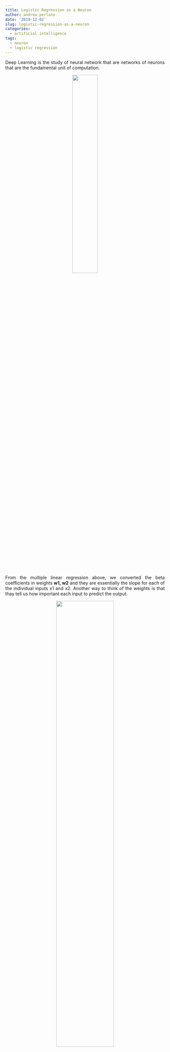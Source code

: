 ```yaml
---
title: Logistic Regression as a Neuron
author: andrea perlato
date: '2019-12-02'
slug: logistic-regression-as-a-neuron
categories:
  - artificial intelligence
tags:
  - neuron
  - logistic regression
---
```


<style>
body {
text-align: justify}
</style>

Deep Learning is the study of neural network that are networks of neurons that are the fundamental unit of computation.

<center>
![](/img/multiregweight.png){width=40%}
</center>

From the multiple linear regression above, we converted the beta coefficients in weights **w1, w2** and they are essentially the slope for each of the individual inputs x1 and x2. Another way to think of the weights is that thay tell us how important each input to predict the output.

<center>
![](/img/neuronschema.png){width=60%}
</center>

In fact, the left figure above shows us three input neurons where the first in green has a large positive impact on the activation, the second neuron has less impact, and the third in red has large negative impact; exactely the same of the [**relative importance weights**](https://blog.minitab.com/blog/adventures-in-statistics-2/how-to-identify-the-most-important-predictor-variables-in-regression-models) that we use to find the most important independent variables in a multiple regression. This could be related to neurons where the **dendrites** are our inputs.  Fr example when our eyes see something an electrical signal goes alonf the nerves in out eyes and travel to the brain. The same is when we hear or smell something or touch something.
Now, the neuron has to decide if it is going to pass this signal on to outgoing neurons. The neuron do that in a very simila way to the linear and logistic regression: it sums up all the incoming signals and this summation becomes the outgoing signal. 
Some input connections are strong but others are weak. Moreover, some connections exite the receiving neuron while other connections inhibit the receiving neurons: this is just like the weights of a regressino model.

**Action Potential** </br>
The signal that gets passed along the neurons has a special name: **active potential**: basically it is a spike in electrical potential. If we measure the electrical potential over time at a particular pointin the neuron we would see a signal as shown in the figure below.

<center>
![](/img/actionpotential.png){width=90%}
</center>

The neuron is more like a logistic regression than a linear regression. </br>
Basically we are going to sum up all the influences from all the incoming neurons, and if the **electrical potential of the sum** is grater than some **threshold**, then an **action potential** will **propagate** through the **receiving neuron**. This is like a binary classificatiion where we make prediction of 0 and 1, and in biology that is called **All or None Principle**.

<center>
![](/img/neuronlogistic.png){width=60%}
</center>

Each **xi** represent the inputs, and **w** is a weight that tells us how strong is the connection with **xi** in a positive or negative influence of the activation potential. The weighted sum of each **xi** is then added to the **bias ter** or **threshold** and then passed to the **sigmoind function** taht tell us wheter or not an action potential should occur. 









































